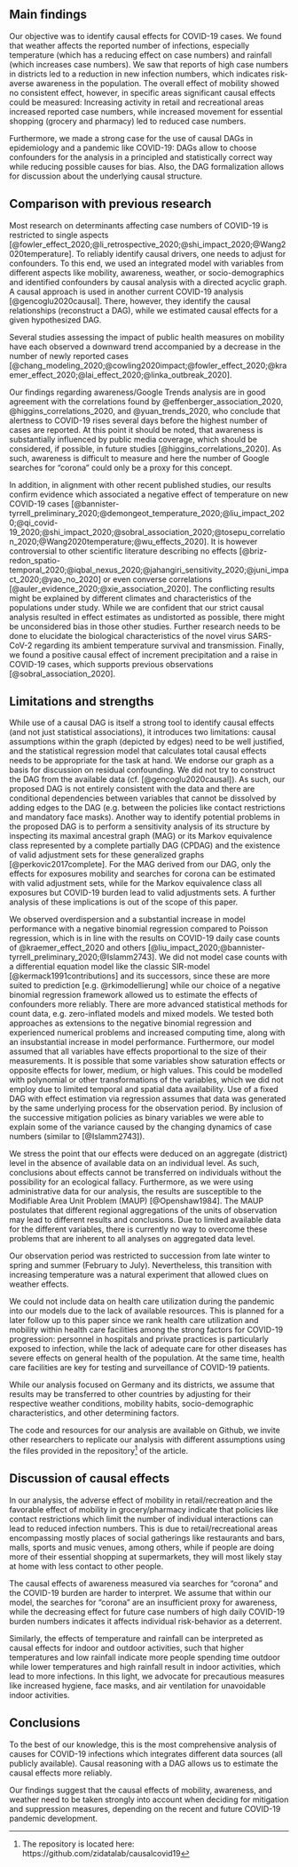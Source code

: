 ## Main findings

Our objective was to identify causal effects for COVID-19 cases. We found that weather affects the reported number of infections, especially temperature (which has a reducing effect on case numbers) and rainfall (which increases case numbers). We saw that reports of high case numbers in districts led to a reduction in new infection numbers, which indicates risk-averse awareness in the population. The overall effect of mobility showed no consistent effect, however, in specific areas significant causal effects could be measured: Increasing activity in retail and recreational areas increased reported case numbers, while increased movement for essential shopping (grocery and pharmacy) led to reduced case numbers.

Furthermore, we made a strong case for the use of causal DAGs in epidemiology and a pandemic like COVID-19: DAGs allow to choose confounders for the analysis in a principled and statistically correct way while reducing possible causes for bias. Also, the DAG formalization allows for discussion about the underlying causal structure.

## Comparison with previous research

Most research on determinants affecting case numbers of COVID-19 is restricted to single aspects [@fowler_effect_2020;@li_retrospective_2020;@shi_impact_2020;@Wang2020temperature]. To reliably identify causal drivers, one needs to adjust for confounders. To this end, we used an integrated model with variables from different aspects like mobility, awareness, weather, or socio-demographics and identified confounders by causal analysis with a directed acyclic graph. A causal approach is used in another current COVID-19 analysis [@gencoglu2020causal]. There, however, they identify the causal relationships (reconstruct a DAG), while we estimated causal effects for a given hypothesized DAG.

Several studies assessing the impact of public health measures on mobility have each observed a downward trend accompanied by a decrease in the number of newly reported cases [@chang_modeling_2020;@cowling2020impact;@fowler_effect_2020;@kraemer_effect_2020;@lai_effect_2020;@linka_outbreak_2020].

Our findings regarding awareness/Google Trends analysis are in good agreement with the correlations found by @effenberger_association_2020, @higgins_correlations_2020, and @yuan_trends_2020, who conclude that alertness to COVID-19 rises several days before the highest number of cases are reported. At this point it should be noted, that awareness is substantially influenced by public media coverage, which should be considered, if possible, in future studies [@higgins_correlations_2020]. As such, awareness is difficult to measure and here the number of Google searches for "corona" could only be a proxy for this concept.

In addition, in alignment with other recent published studies, our results confirm evidence which associated a negative effect of temperature on new COVID-19 cases [@bannister-tyrrell_preliminary_2020;@demongeot_temperature_2020;@liu_impact_2020;@qi_covid-19_2020;@shi_impact_2020;@sobral_association_2020;@tosepu_correlation_2020;@Wang2020temperature;@wu_effects_2020]. It is however controversial to other scientific literature describing no effects [@briz-redon_spatio-temporal_2020;@iqbal_nexus_2020;@jahangiri_sensitivity_2020;@juni_impact_2020;@yao_no_2020] or even converse correlations [@auler_evidence_2020;@xie_association_2020]. The conflicting results might be explained by different climates and characteristics of the populations under study. While we are confident that our strict causal analysis resulted in effect estimates as undistorted as possible, there might be unconsidered bias in those other studies. Further research needs to be done to elucidate the biological characteristics of the novel virus SARS-CoV-2 regarding its ambient temperature survival and transmission. Finally, we found a positive causal effect of increment precipitation and a raise in COVID-19 cases, which supports previous observations [@sobral_association_2020].

## Limitations and strengths

While use of a causal DAG is itself a strong tool to identify causal effects (and not just statistical associations), it introduces two limitations: causal assumptions within the graph (depicted by edges) need to be well justified, and the statistical regression model that calculates total causal effects needs to be appropriate for the task at hand. We endorse our graph as a basis for discussion on residual confounding. We did not try to construct the DAG from the available data (cf. [@gencoglu2020causal]). As such, our proposed DAG is not entirely consistent with the data and there are conditional dependencies between variables that cannot be dissolved by adding edges to the DAG (e.g. between the policies like contact restrictions and mandatory face masks). Another way to identify potential problems in the proposed DAG is to perform a sensitivity analysis of its structure by inspecting its maximal ancestral graph (MAG) or its Markov equivalence class represented by a complete partially DAG (CPDAG) and the existence of valid adjustment sets for these generalized graphs [@perkovic2017complete]. For the MAG derived from our DAG, only the effects for exposures mobility and searches for corona can be estimated with valid adjustment sets, while for the Markov equivalence class all exposures but COVID-19 burden lead to valid adjustments sets. A further analysis of these implications is out of the scope of this paper.

We observed overdispersion and a substantial increase in model performance with a negative binomial regression compared to Poisson regression, which is in line with the results on COVID-19 daily case counts of @kraemer_effect_2020 and others [@liu_impact_2020;@bannister-tyrrell_preliminary_2020;@Islamm2743]. We did not model case counts with a differential equation model like the classic SIR-model [@kermack1991contributions] and its successors, since these are more suited to prediction [e.g. @rkimodellierung] while our choice of a negative binomial regression framework allowed us to estimate the effects of confounders more reliably. There are more advanced statistical methods for count data, e.g. zero-inflated models and mixed models. We tested both approaches as extensions to the negative binomial regression and experienced numerical problems and increased computing time, along with an insubstantial increase in model performance. Furthermore, our model assumed that all variables have effects proportional to the size of their measurements. It is possible that some variables show saturation effects or opposite effects for lower, medium, or high values. This could be modelled with polynomial or other transformations of the variables, which we did not employ due to limited temporal and spatial data availability. Use of a fixed DAG with effect estimation via regression assumes that data was generated by the same underlying process for the observation period. By inclusion of the successive mitigation policies as binary variables we were able to explain some of the variance caused by the changing dynamics of case numbers (similar to [@Islamm2743]).

We stress the point that our effects were deduced on an aggregate (district) level in the absence of available data on an individual level. As such, conclusions about effects cannot be transferred on individuals without the possibility for an ecological fallacy. Furthermore, as we were using administrative data for our analysis, the results are susceptible to the Modifiable Area Unit Problem (MAUP) [@Openshaw1984]. The MAUP postulates that different regional aggregations of the units of observation may lead to different results and conclusions. Due to limited available data for the different variables, there is currently no way to overcome these problems that are inherent to all analyses on aggregated data level. 

Our observation period was restricted to succession from late winter to spring and summer (February to July). Nevertheless, this transition with increasing temperature was a natural experiment that allowed clues on weather effects.

We could not include data on health care utilization during the pandemic into our models due to the lack of available resources. This is planned for a later follow up to this paper since we rank health care utilization and mobility within health care facilities among the strong factors for COVID-19 progression: personnel in hospitals and private practices is particularly exposed to infection, while the lack of adequate care for other diseases has severe effects on general health of the population. At the same time, health care facilities are key for testing and surveillance of COVID-19 patients.

While our analysis focused on Germany and its districts, we assume that results may be transferred to other countries by adjusting for their respective weather conditions, mobility habits, socio-demographic characteristics, and other determining factors.

The code and resources for our analysis are available on Github, we invite other researchers to replicate our analysis with different assumptions using the files provided in the repository^[The repository is located here: https://github.com/zidatalab/causalcovid19] of the article.

## Discussion of causal effects

In our analysis, the adverse effect of mobility in retail/recreation and the favorable effect of mobility in grocery/pharmacy indicate that policies like contact restrictions which limit the number of individual interactions can lead to reduced infection numbers. This is due to retail/recreational areas encompassing mostly places of social gatherings like restaurants and bars, malls, sports and music venues, among others, while if people are doing more of their essential shopping at supermarkets, they will most likely stay at home with less contact to other people.

The causal effects of awareness measured via searches for "corona" and the COVID-19 burden are harder to interpret. We assume that within our model, the searches for "corona" are an insufficient proxy for awareness, while the decreasing effect for future case numbers of high daily COVID-19 burden numbers indicates it affects individual risk-behavior as a deterrent.

Similarly, the effects of temperature and rainfall can be interpreted as causal effects for indoor and outdoor activities, such that higher temperatures and low rainfall indicate more people spending time outdoor while lower temperatures and high rainfall result in indoor activities, which lead to more infections. In this light, we advocate for precautious measures like increased hygiene, face masks, and air ventilation for unavoidable indoor activities.

## Conclusions

To the best of our knowledge, this is the most comprehensive analysis of causes for COVID-19 infections which integrates different data sources (all publicly available). Causal reasoning with a DAG allows us to estimate the causal effects more reliably.

Our findings suggest that the causal effects of mobility, awareness, and weather need to be taken strongly into account when deciding for mitigation and suppression measures, depending on the recent and future COVID-19 pandemic development.